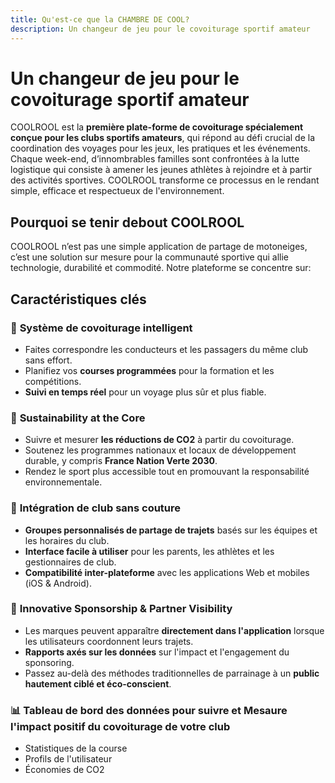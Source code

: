 ```yaml
---
title: Qu'est-ce que la CHAMBRE DE COOL?
description: Un changeur de jeu pour le covoiturage sportif amateur
---
```


# Un changeur de jeu pour le covoiturage sportif amateur

COOLROOL est la **première plate-forme de covoiturage spécialement conçue pour les clubs sportifs amateurs**, qui répond au défi crucial de la coordination des voyages pour les jeux, les pratiques et les événements. Chaque week-end, d’innombrables familles sont confrontées à la lutte logistique qui consiste à amener les jeunes athlètes à rejoindre et à partir des activités sportives. COOLROOL transforme ce processus en le rendant simple, efficace et respectueux de l'environnement.

## Pourquoi se tenir debout COOLROOL

COOLROOL n’est pas une simple application de partage de motoneiges, c’est une solution sur mesure pour la communauté sportive qui allie technologie, durabilité et commodité. Notre plateforme se concentre sur:

<CardList cols={2}>
  <Card
    title="Simplifier le voyage en équipe"
    description="Organiser des courses facilement pour les pratiques, les tournois et les matchs."
    icon="car"
    iconType="regular"
    iconSize="32px"
  />
  <Card
    title="Mobilité écologique"
    description="Réduire l'empreinte environnementale des sports amateurs en réduisant les émissions de CO2."
    icon="leaf"
    iconType="regular"
    iconSize="32px"
  />
  <Card
    title="Solutions économiques"
    description="Les trajets partagés impliquent des coûts de transport moindres pour les familles et les clubs."
    icon="wallet"
    iconType="regular"
    iconSize="32px"
  />
  <Card
    title="Community Building"
    description="Renforcer l'esprit d'équipe en encourageant la collaboration entre les membres du club."
    icon="users-three"
    iconType="regular"
    iconSize="32px"
  />
</CardList>

## Caractéristiques clés

### 🚗 **Système de covoiturage intelligent**

- Faites correspondre les conducteurs et les passagers du même club sans effort.
- Planifiez vos **courses programmées** pour la formation et les compétitions.
- **Suivi en temps réel** pour un voyage plus sûr et plus fiable.

### 🌱 **Sustainability at the Core**

- Suivre et mesurer **les réductions de CO2** à partir du covoiturage.
- Soutenez les programmes nationaux et locaux de développement durable, y compris **France Nation Verte 2030**.
- Rendez le sport plus accessible tout en promouvant la responsabilité environnementale.

### 🔗 **Intégration de club sans couture**

- **Groupes personnalisés de partage de trajets** basés sur les équipes et les horaires du club.
- **Interface facile à utiliser** pour les parents, les athlètes et les gestionnaires de club.
- **Compatibilité inter-plateforme** avec les applications Web et mobiles (iOS & Android).

### 📢 **Innovative Sponsorship & Partner Visibility**

- Les marques peuvent apparaître **directement dans l'application** lorsque les utilisateurs coordonnent leurs trajets.
- **Rapports axés sur les données** sur l'impact et l'engagement du sponsoring.
- Passez au-delà des méthodes traditionnelles de parrainage à un **public hautement ciblé et éco-conscient**.

### 📊 **Tableau de bord des données pour suivre et Mesaure l'impact positif du covoiturage de votre club**

- Statistiques de la course
- Profils de l'utilisateur
- Économies de CO2

<Card
  title="Rejoignez le Mouvement"
  description="COOLROOL n'est pas seulement un outil de transport, c'est un mouvement vers une expérience sportive plus intelligente, plus connectée et durable. Que vous soyez un parent, un athlète, un responsable de club ou un partenaire d'entreprise, **COOLROOL est là pour changer la façon dont les équipes sportives voyagent."
  icon="rocket"
  iconType="regular"
  iconSize="32px"
  link="https://www.coolrool.com/"
/>
